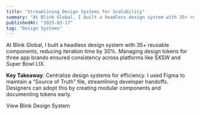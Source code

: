 ```yaml
---
title: "Streamlining Design Systems for Scalability"
summary: "At Blink Global, I built a headless design system with 35+ reusable components, reducing iteration time by 30%. Managing design tokens for three app brands ensured consistency across platforms like SXSW and Super Bowl LIX."
publishedAt: "2025-03-17"
tag: "Design Systems"
---
```


At Blink Global, I built a headless design system with 35+ reusable components, reducing iteration time by 30%. Managing design tokens for three app brands ensured consistency across platforms like SXSW and Super Bowl LIX.


**Key Takeaway**: Centralize design systems for efficiency. I used Figma to maintain a “Source of Truth” file, streamlining developer handoffs. Designers can adopt this by creating modular components and documenting tokens early.

<Table
  data={{
    headers: [
      { content: "Component", key: "component", sortable: true },
      { content: "Purpose", key: "purpose", sortable: true }
    ],
    rows: [
      ["Button", "Trigger actions with consistent styling"],
      ["Card", "Group related content for events"],
      ["Input Field", "Standardize user input forms"]
    ]
  }}
/>

<SmartLink href="/projects/blink" suffixIcon="chevronRight">View Blink Design System</SmartLink>
